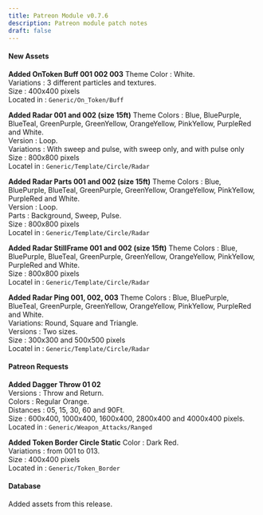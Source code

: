 ```yaml
---
title: Patreon Module v0.7.6
description: Patreon module patch notes
draft: false
---
```


#### New Assets

**Added OnToken Buff 001 002 003** 
Theme Color : White.  
Variations : 3 different particles and textures.  
Size : 400x400 pixels  
Located in : ``Generic/On_Token/Buff``

**Added Radar 001 and 002 (size 15ft)**
Theme Colors : Blue, BluePurple, BlueTeal, GreenPurple, GreenYellow, OrangeYellow, PinkYellow, PurpleRed and White.  
Version : Loop.  
Variations : With sweep and pulse, with sweep only, and with pulse only  
Size : 800x800 pixels  
Locatel in : ``Generic/Template/Circle/Radar``

**Added Radar Parts 001 and 002 (size 15ft)**
Theme Colors : Blue, BluePurple, BlueTeal, GreenPurple, GreenYellow, OrangeYellow, PinkYellow, PurpleRed and White.  
Version : Loop.  
Parts : Background, Sweep, Pulse.  
Size : 800x800 pixels  
Locatel in : ``Generic/Template/Circle/Radar``

**Added Radar StillFrame 001 and 002 (size 15ft)** 
Theme Colors : Blue, BluePurple, BlueTeal, GreenPurple, GreenYellow, OrangeYellow, PinkYellow, PurpleRed and White.  
Size : 800x800 pixels  
Locatel in : ``Generic/Template/Circle/Radar``

**Added Radar Ping 001, 002, 003** 
Theme Colors : Blue, BluePurple, BlueTeal, GreenPurple, GreenYellow, OrangeYellow, PinkYellow, PurpleRed and White.  
Variations: Round, Square and Triangle.  
Versions : Two sizes.  
Size : 300x300 and 500x500 pixels  
Locatel in : ``Generic/Template/Circle/Radar``

#### Patreon Requests

**Added Dagger Throw 01 02**  
Versions : Throw and Return.  
Colors : Regular Orange.  
Distances : 05, 15, 30, 60 and 90Ft.  
Size : 600x400, 1000x400, 1600x400, 2800x400 and 4000x400 pixels.  
Located in : ``Generic/Weapon_Attacks/Ranged``

**Added Token Border Circle Static** 
Color : Dark Red.  
Variations : from 001 to 013.  
Size : 400x400 pixels  
Located in : ``Generic/Token_Border``

#### Database

Added assets from this release.







